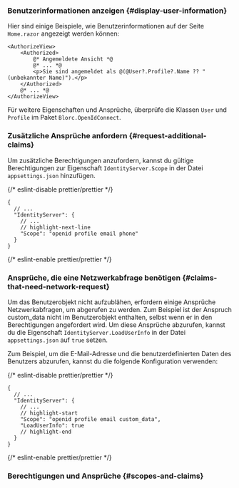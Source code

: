 
### Benutzerinformationen anzeigen \{#display-user-information}

Hier sind einige Beispiele, wie Benutzerinformationen auf der Seite `Home.razor` angezeigt werden können:

```cshtml
<AuthorizeView>
    <Authorized>
        @* Angemeldete Ansicht *@
        @* ... *@
        <p>Sie sind angemeldet als @(@User?.Profile?.Name ?? "(unbekannter Name)").</p>
    </Authorized>
    @* ... *@
</AuthorizeView>
```

Für weitere Eigenschaften und Ansprüche, überprüfe die Klassen `User` und `Profile` im Paket `Blorc.OpenIdConnect`.

### Zusätzliche Ansprüche anfordern \{#request-additional-claims}

<FindUserInfoMissing method="User" />

<ScopesAndClaimsIntroduction />

Um zusätzliche Berechtigungen anzufordern, kannst du gültige Berechtigungen zur Eigenschaft `IdentityServer.Scope` in der Datei `appsettings.json` hinzufügen.

{/* eslint-disable prettier/prettier */}
```json5
{
  // ...
  "IdentityServer": {
    // ...
    // highlight-next-line
    "Scope": "openid profile email phone"
  }
}
```
{/* eslint-enable prettier/prettier */}

### Ansprüche, die eine Netzwerkabfrage benötigen \{#claims-that-need-network-request}

Um das Benutzerobjekt nicht aufzublähen, erfordern einige Ansprüche Netzwerkabfragen, um abgerufen zu werden. Zum Beispiel ist der Anspruch custom_data nicht im Benutzerobjekt enthalten, selbst wenn er in den Berechtigungen angefordert wird. Um diese Ansprüche abzurufen, kannst du die Eigenschaft `IdentityServer.LoadUserInfo` in der Datei `appsettings.json` auf `true` setzen.

Zum Beispiel, um die E-Mail-Adresse und die benutzerdefinierten Daten des Benutzers abzurufen, kannst du die folgende Konfiguration verwenden:

{/* eslint-disable prettier/prettier */}
```json5
{
  // ...
  "IdentityServer": {
    // ...
    // highlight-start
    "Scope": "openid profile email custom_data",
    "LoadUserInfo": true
    // highlight-end
  }
}
```
{/* eslint-enable prettier/prettier */}

### Berechtigungen und Ansprüche \{#scopes-and-claims}

<ScopesAndClaims />

